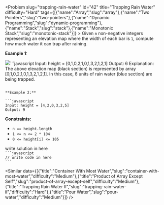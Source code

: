 
<Problem slug="trapping-rain-water" id="42" title="Trapping Rain Water" difficulty="Hard" tags={[{"name":"Array","slug":"array"},{"name":"Two Pointers","slug":"two-pointers"},{"name":"Dynamic Programming","slug":"dynamic-programming"},{"name":"Stack","slug":"stack"},{"name":"Monotonic Stack","slug":"monotonic-stack"}]} >
    Given `n` non-negative integers representing an elevation map where the width of each bar is `1`, compute how much water it can trap after raining.

**Example 1:**

![](https://assets.leetcode.com/uploads/2018/10/22/rainwatertrap.png)```javascript 
Input: height = [0,1,0,2,1,0,1,3,2,1,2,1]
Output: 6
Explanation: The above elevation map (black section) is represented by array [0,1,0,2,1,0,1,3,2,1,2,1]. In this case, 6 units of rain water (blue section) are being trapped.
```

**Example 2:**

```javascript 
Input: height = [4,2,0,3,2,5]
Output: 9
```

**Constraints:**

*   `n == height.length`
*   `1 <= n <= 2 * 104`
*   `0 <= height[i] <= 105`
</Problem >

<Solution>
write solution in here
</Solution>

<Code>
```javascript
// write code in here
```
</Code>

<Similar data={[{"title":"Container With Most Water","slug":"container-with-most-water","difficulty":"Medium"},{"title":"Product of Array Except Self","slug":"product-of-array-except-self","difficulty":"Medium"},{"title":"Trapping Rain Water II","slug":"trapping-rain-water-ii","difficulty":"Hard"},{"title":"Pour Water","slug":"pour-water","difficulty":"Medium"}]} />
